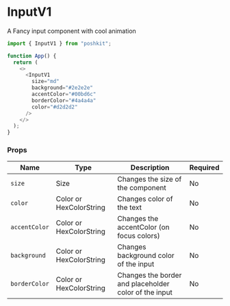 <!-- Custom-MDX-Documentation.mdx -->

# InputV1

A Fancy input component with cool animation

```js
import { InputV1 } from "poshkit";

function App() {
  return (
    <>
      <InputV1
        size="md"
        background="#2e2e2e"
        accentColor="#00bd6c"
        borderColor="#4a4a4a"
        color="#d2d2d2"
      />
    </>
  );
}
```

### Props

| Name          | Type                    | Description                                           | Required |
| ------------- | ----------------------- | ----------------------------------------------------- | -------- |
| `size`        | Size                    | Changes the size of the component                     | No       |
| `color`       | Color or HexColorString | Changes color of the text                             | No       |
| `accentColor` | Color or HexColorString | Changes the accentColor (on focus colors)             | No       |
| `background`  | Color or HexColorString | Changes background color of the input                 | No       |
| `borderColor` | Color or HexColorString | Changes the border and placeholder color of the input | No       |
